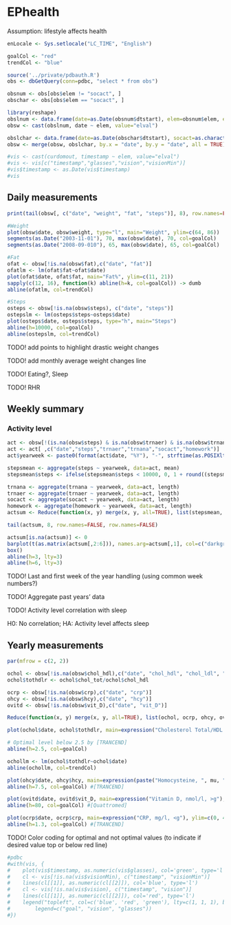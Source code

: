EPhealth
========================================================
Assumption: lifestyle affects health
```r

enLocale <- Sys.setlocale("LC_TIME", "English")

goalCol <- "red"
trendCol <- "blue"

source('../private/pdbauth.R')
obs <- dbGetQuery(conn=pdbc, "select * from obs")

obsnum <- obs[obs$elem != "socact", ]
obschar <- obs[obs$elem == "socact", ]

library(reshape)
obslnum <- data.frame(date=as.Date(obsnum$dtstart), elem=obsnum$elem, elval=as.numeric(obsnum$elval))
obsw <- cast(obslnum, date ~ elem, value="elval")

obslchar <- data.frame(date=as.Date(obschar$dtstart), socact=as.character(obschar$elval))
obsw <- merge(obsw, obslchar, by.x = "date", by.y = "date", all = TRUE)

#vis <- cast(curdomout, timestamp ~ elem, value="elval")
#vis <- vis[c("timestamp","glasses","vision","visionMin")]
#vis$timestamp <- as.Date(vis$timestamp)
#vis
```
## Daily measurements

```r
print(tail(obsw[, c("date", "weight", "fat", "steps")], 8), row.names=FALSE)

#Weight
plot(obsw$date, obsw$weight, type="l", main="Weight", ylim=c(64, 86))
segments(as.Date("2003-11-01"), 70, max(obsw$date), 70, col=goalCol)
segments(as.Date("2008-09-010"), 65, max(obsw$date), 65, col=goalCol)

#Fat
ofat <- obsw[!is.na(obsw$fat),c("date", "fat")]
ofatlm <- lm(ofat$fat~ofat$date)
plot(ofat$date, ofat$fat, main="Fat%", ylim=c(11, 21))
sapply(c(12, 16), function(k) abline(h=k, col=goalCol)) -> dumb
abline(ofatlm, col=trendCol)

#Steps
osteps <- obsw[!is.na(obsw$steps), c("date", "steps")]
ostepslm <- lm(osteps$steps~osteps$date)
plot(osteps$date, osteps$steps, type="h", main="Steps")
abline(h=10000, col=goalCol)
abline(ostepslm, col=trendCol)
```

TODO! add points to highlight drastic weight changes

TODO! add monthly average weight changes line

TODO! Eating?, Sleep

TODO! RHR

## Weekly summary
### Activity level

```r
act <- obsw[!(is.na(obsw$steps) & is.na(obsw$trnaer) & is.na(obsw$trnana)), ]
act <- act[ ,c("date","steps","trnaer","trnana","socact","homework")]
act$yearweek <- paste0(format(act$date, "%Y"), "-", strftime(as.POSIXlt(act$date), format="%W"))

stepsmean <- aggregate(steps ~ yearweek, data=act, mean)
stepsmean$steps <- ifelse(stepsmean$steps < 10000, 0, 1 + round((stepsmean$steps-10000)/5000))

trnana <- aggregate(trnana ~ yearweek, data=act, length)
trnaer <- aggregate(trnaer ~ yearweek, data=act, length)
socact <- aggregate(socact ~ yearweek, data=act, length)
homework <- aggregate(homework ~ yearweek, data=act, length)
actsum <- Reduce(function(x, y) merge(x, y, all=TRUE), list(stepsmean, trnana, trnaer, socact, homework))

tail(actsum, 8, row.names=FALSE, row.names=FALSE)

actsum[is.na(actsum)] <- 0
barplot(t(as.matrix(actsum[,2:6])), names.arg=actsum[,1], col=c("darkgreen", "darkred", "darkblue", "yellow","white"), ylim=c(0, 10), legend.text=T, args.legend=list(ncol=4, x="topleft"))
box()
abline(h=3, lty=3)
abline(h=6, lty=3)
```
TODO! Last and first week of the year handling (using common week numbers?)

TODO! Aggregate past years' data

TODO! Activity level correlation with sleep

H0: No correlation; HA: Activity level affects sleep

## Yearly measurements

```r
par(mfrow = c(2, 2))

ochol <- obsw[!is.na(obsw$chol_hdl),c("date", "chol_hdl", "chol_ldl", "chol_tot")]
ochol$tothdlr <- ochol$chol_tot/ochol$chol_hdl

ocrp <- obsw[!is.na(obsw$crp),c("date", "crp")]
ohcy <- obsw[!is.na(obsw$hcy),c("date", "hcy")]
ovitd <- obsw[!is.na(obsw$vit_D),c("date", "vit_D")]

Reduce(function(x, y) merge(x, y, all=TRUE), list(ochol, ocrp, ohcy, ovitd))

plot(ochol$date, ochol$tothdlr, main=expression("Cholesterol Total/HDL ratio, <g"), ylim=c(1, 6))

# Optimal level below 2.5 by [TRANCEND]
abline(h=2.5, col=goalCol) 

ochollm <- lm(ochol$tothdlr~ochol$date)
abline(ochollm, col=trendCol)

plot(ohcy$date, ohcy$hcy, main=expression(paste("Homocysteine, ", mu, "mol/l, <g")), ylim=c(3, 16))
abline(h=7.5, col=goalCol) #[TRANCEND]

plot(ovitd$date, ovitd$vit_D, main=expression("Vitamin D, nmol/l, >g"), ylim=c(20, 100))
abline(h=80, col=goalCol) #[Quattromed]

plot(ocrp$date, ocrp$crp, main=expression("CRP, mg/l, <g"), ylim=c(0, 4))
abline(h=1.3, col=goalCol) #[TRANCEND]
```

TODO! Color coding for optimal and not optimal values (to indicate if desired value top or below red line)

```r
#pdbc
#with(vis, {
#    plot(vis$timestamp, as.numeric(vis$glasses), col='green', type='l', ylim=c(-6, 1))
#    cl <- vis[!is.na(vis$visionMin), c("timestamp", "visionMin")]
#    lines(cl[[1]], as.numeric(cl[[2]]), col='blue', type='l')
#    cl <- vis[!is.na(vis$vision), c("timestamp", "vision")]
#    lines(cl[[1]], as.numeric(cl[[2]]), col='red', type='l')    
#    legend("topleft", col=c('blue', 'red', 'green'), lty=c(1, 1, 1), bty='n',
#        legend=c("goal", "vision", "glasses"))
#})
```
